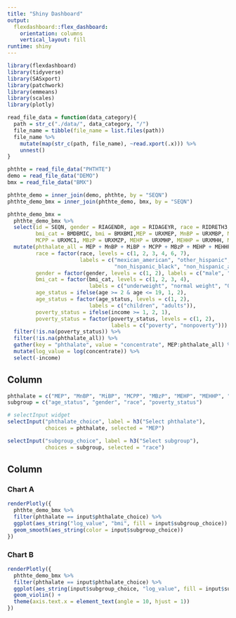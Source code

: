 ```yaml
---
title: "Shiny Dashboard"
output: 
  flexdashboard::flex_dashboard:
    orientation: columns
    vertical_layout: fill
runtime: shiny
---
```


```r
library(flexdashboard)
library(tidyverse)
library(SASxport)
library(patchwork)
library(emmeans)
library(scales)
library(plotly)
```

```r
read_file_data = function(data_category){
  path = str_c("./data/", data_category, "/")
  file_name = tibble(file_name = list.files(path))
  file_name %>% 
    mutate(map(str_c(path, file_name), ~read.xport(.x))) %>% 
    unnest() 
}

phthte = read_file_data("PHTHTE")
demo = read_file_data("DEMO")
bmx = read_file_data("BMX")

phthte_demo = inner_join(demo, phthte, by = "SEQN") 
phthte_demo_bmx = inner_join(phthte_demo, bmx, by = "SEQN")

phthte_demo_bmx =
  phthte_demo_bmx %>% 
  select(id = SEQN, gender = RIAGENDR, age = RIDAGEYR, race = RIDRETH3, income = INDFMPIR, 
         bmi_cat = BMDBMIC, bmi = BMXBMI,MEP = URXMEP, MnBP = URXMBP, MiBP = URXMIB, 
         MCPP = URXMC1, MBzP = URXMZP, MEHP = URXMHP, MEHHP = URXMHH, MEOHP = URXMOH) %>%
  mutate(phthalate_all = MEP + MnBP + MiBP + MCPP + MBzP + MEHP + MEHHP + MEHHP,
         race = factor(race, levels = c(1, 2, 3, 4, 6, 7), 
                       labels = c("mexican_american", "other_hispanic", "non_hispanic_white",
                                  "non_hispanic_black", "non_hispanic_asian", "other_race")),
         gender = factor(gender, levels = c(1, 2), labels = c("male", "female")),
         bmi_cat = factor(bmi_cat, levels = c(1, 2, 3, 4), 
                          labels = c("underweight", "normal weight", "Overweight","obese")),
         age_status = ifelse(age >= 2 & age <= 19, 1, 2),
         age_status = factor(age_status, levels = c(1, 2), 
                          labels = c("children", "adults")),
         poverty_status = ifelse(income >= 1, 2, 1), 
         poverty_status = factor(poverty_status, levels = c(1, 2), 
                                 labels = c("poverty", "nonpoverty"))) %>%
  filter(!is.na(poverty_status)) %>% 
  filter(!is.na(phthalate_all)) %>% 
  gather(key = "phthalate", value = "concentrate", MEP:phthalate_all) %>% 
  mutate(log_value = log(concentrate)) %>% 
  select(-income)
```


Column {.sidebar}
-----------------------------------------------------------------------

```r
phthalate = c("MEP", "MnBP", "MiBP", "MCPP", "MBzP", "MEHP", "MEHHP", "MEOHP")
subgroup = c("age_status", "gender", "race", "poverty_status")

# selectInput widget
selectInput("phthalate_choice", label = h3("Select phthalate"),
            choices = phthalate, selected = "MEP")

selectInput("subgroup_choice", label = h3("Select subgroup"),
            choices = subgroup, selected = "race")
```

Column {data-width=500}
-----------------------------------------------------------------------

### Chart A

```r
renderPlotly({
  phthte_demo_bmx %>% 
  filter(phthalate == input$phthalate_choice) %>% 
  ggplot(aes_string("log_value", "bmi", fill = input$subgroup_choice)) + 
  geom_smooth(aes_string(color = input$subgroup_choice))
})
```

### Chart B

```r
renderPlotly({
  phthte_demo_bmx %>% 
  filter(phthalate == input$phthalate_choice) %>% 
  ggplot(aes_string(input$subgroup_choice, "log_value", fill = input$subgroup_choice)) + 
  geom_violin() +
  theme(axis.text.x = element_text(angle = 10, hjust = 1))
})

```
